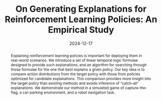 ---
slug: "/projects/tl-search"
date: "2024-12-17"
title: "On Generating Explanations for Reinforcement Learning Policies: An Empirical Study"
authors:
    - name: Mikihisa Yuasa
      url: "https://miki-yuasa.github.io/"
      affiliation: "University of Illinois Urbana-Champaign"
    - name: Huy T. Tran
      url: "https://huytrtran.github.io/"
      affiliation: "University of Illinois Urbana-Champaign"
    - name: Ramavarapu S. Sreenivas
      url: "https://rsree.ise.illinois.edu/Prof._R.S._Sreenivas_%28Main%29.html"
      affiliation: "University of Illinois Urbana-Champaign"
links:
  paper: "https://ieeexplore.ieee.org/document/10804622"
  arxiv: "https://arxiv.org/abs/2309.16960"
  github: "https://github.com/miki-yuasa/tl-search"
abstract: "Explaining reinforcement learning policies is important for deploying them in real-world scenarios. We introduce a set of linear temporal logic formulae designed to provide such explanations, and an algorithm for searching through those formulae for the one that best explains a given policy. Our key idea is to compare action distributions from the target policy with those from policies optimized for candidate explanations. This comparison provides more insight into the target policy than existing methods and avoids inference of “catch-all” explanations. We demonstrate our method in a simulated game of capture-the-flag, a car-parking environment, and a robot navigation task."
---